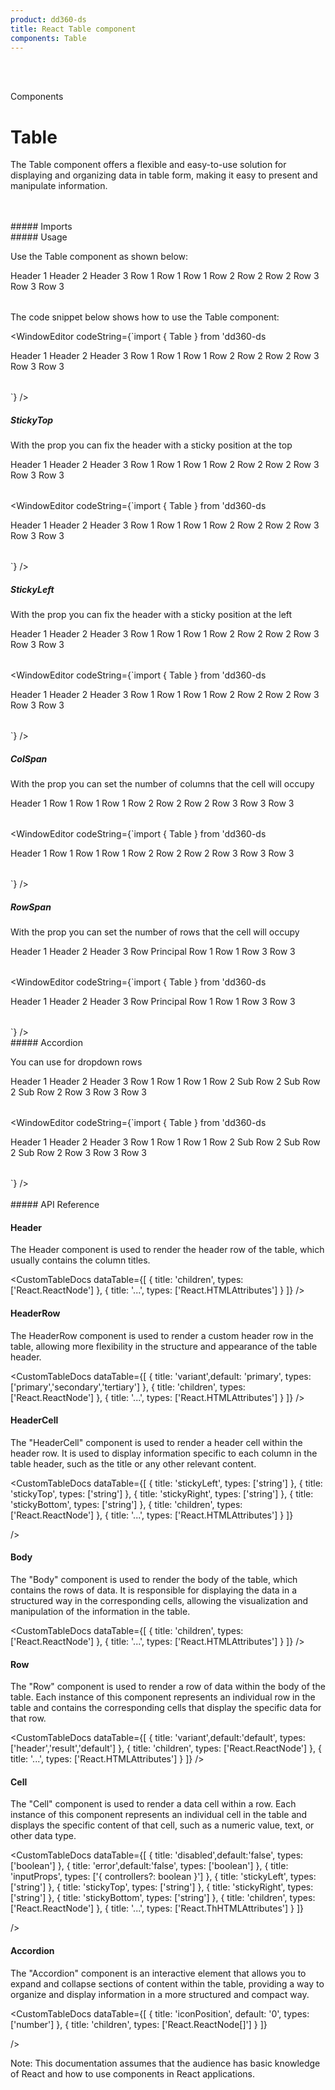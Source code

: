 ```yaml
---
product: dd360-ds
title: React Table component
components: Table
---
```


<br id='top' />
<br />

<Label>Components</Label>

# <span name="floating-nav">Table</span>

The Table component offers a flexible and easy-to-use solution for displaying and organizing data in table form, making it easy to present and manipulate information.

<br />
<br />
##### <span name="floating-nav">Imports</span>

<WindowEditor codeString="import { Table } from 'dd360-ds'" />

<br />
##### <span name="floating-nav">Usage</span>

Use the Table component as shown below:

<ContainerComponentDoc className="gap-y-2">
    <Table className="w-96">
        <Table.Header>
          <Table.HeaderRow>
            <Table.HeaderCell>Header 1</Table.HeaderCell>
            <Table.HeaderCell>Header 2</Table.HeaderCell>
            <Table.HeaderCell>Header 3</Table.HeaderCell>
          </Table.HeaderRow>
        </Table.Header>
        <Table.Body>
          <Table.HeaderRow>
            <Table.Cell>Row 1</Table.Cell>
            <Table.Cell>Row 1</Table.Cell>
            <Table.Cell>Row 1</Table.Cell>
          </Table.HeaderRow>
          <Table.HeaderRow>
            <Table.Cell>Row 2</Table.Cell>
            <Table.Cell>Row 2</Table.Cell>
            <Table.Cell>Row 2</Table.Cell>
          </Table.HeaderRow>
          <Table.HeaderRow>
            <Table.Cell>Row 3</Table.Cell>
            <Table.Cell>Row 3</Table.Cell>
            <Table.Cell>Row 3</Table.Cell>
          </Table.HeaderRow>
        </Table.Body>
      </Table>
</ContainerComponentDoc>

The code snippet below shows how to use the Table component:

<WindowEditor
    codeString={`import { Table } from 'dd360-ds
  
<Table className="w-96">
    <Table.Header>
      <Table.HeaderRow>
        <Table.HeaderCell>Header 1</Table.HeaderCell>
        <Table.HeaderCell>Header 2</Table.HeaderCell>
        <Table.HeaderCell>Header 3</Table.HeaderCell>
      </Table.HeaderRow>
    </Table.Header>
    <Table.Body>
      <Table.HeaderRow>
        <Table.Cell>Row 1</Table.Cell>
        <Table.Cell>Row 1</Table.Cell>
        <Table.Cell>Row 1</Table.Cell>
      </Table.HeaderRow>
      <Table.HeaderRow>
        <Table.Cell>Row 2</Table.Cell>
        <Table.Cell>Row 2</Table.Cell>
        <Table.Cell>Row 2</Table.Cell>
      </Table.HeaderRow>
      <Table.HeaderRow>
        <Table.Cell>Row 3</Table.Cell>
        <Table.Cell>Row 3</Table.Cell>
        <Table.Cell>Row 3</Table.Cell>
      </Table.HeaderRow>
    </Table.Body>
</Table>
    `}
/>

<br />

##### <span name="floating-nav">StickyTop</span>

With the prop <Tag text='stickyTop' /> you can fix the header with a sticky position at the top

<ContainerComponentDoc className="gap-y-2">
   <Table className="h-24 w-96">
    <Table.Header>
      <Table.HeaderRow>
        <Table.HeaderCell stickyTop="0px">Header 1</Table.HeaderCell>
        <Table.HeaderCell stickyTop="0px">Header 2</Table.HeaderCell>
        <Table.HeaderCell stickyTop="0px">Header 3</Table.HeaderCell>
      </Table.HeaderRow>
    </Table.Header>
    <Table.Body>
      <Table.Row>
        <Table.Cell>Row 1</Table.Cell>
        <Table.Cell>Row 1</Table.Cell>
        <Table.Cell>Row 1</Table.Cell>
      </Table.Row>
      <Table.Row>
        <Table.Cell>Row 2</Table.Cell>
        <Table.Cell>Row 2</Table.Cell>
        <Table.Cell>Row 2</Table.Cell>
      </Table.Row>
      <Table.Row>
        <Table.Cell>Row 3</Table.Cell>
        <Table.Cell>Row 3</Table.Cell>
        <Table.Cell>Row 3</Table.Cell>
      </Table.Row>
    </Table.Body>
</Table>
</ContainerComponentDoc>


<WindowEditor
    codeString={`import { Table } from 'dd360-ds
  
<Table className="w-96">
    <Table.Header>
      <Table.HeaderRow>
        <Table.HeaderCell stickyTop="0px">Header 1</Table.HeaderCell>
        <Table.HeaderCell stickyTop="0px">Header 2</Table.HeaderCell>
        <Table.HeaderCell stickyTop="0px">Header 3</Table.HeaderCell>
      </Table.HeaderRow>
    </Table.Header>
    <Table.Body>
      <Table.Row>
        <Table.Cell>Row 1</Table.Cell>
        <Table.Cell>Row 1</Table.Cell>
        <Table.Cell>Row 1</Table.Cell>
      </Table.Row>
      <Table.Row>
        <Table.Cell>Row 2</Table.Cell>
        <Table.Cell>Row 2</Table.Cell>
        <Table.Cell>Row 2</Table.Cell>
      </Table.Row>
      <Table.Row>
        <Table.Cell>Row 3</Table.Cell>
        <Table.Cell>Row 3</Table.Cell>
        <Table.Cell>Row 3</Table.Cell>
      </Table.Row>
    </Table.Body>
</Table>
    `}
/>


<br />

##### <span name="floating-nav">StickyLeft</span>

With the prop <Tag text='stickyLeft' /> you can fix the header with a sticky position at the left

<ContainerComponentDoc className="gap-y-2">
   <Table className="w-52">
    <Table.Header>
      <Table.HeaderRow>
        <Table.HeaderCell style={{minWidth:"100px"}} stickyLeft="0px">Header 1</Table.HeaderCell>
        <Table.HeaderCell style={{minWidth:"100px"}}>Header 2</Table.HeaderCell>
        <Table.HeaderCell style={{minWidth:"100px"}}>Header 3</Table.HeaderCell>
      </Table.HeaderRow>
    </Table.Header>
    <Table.Body>
      <Table.Row>
        <Table.Cell stickyLeft="0px">Row 1</Table.Cell>
        <Table.Cell>Row 1</Table.Cell>
        <Table.Cell>Row 1</Table.Cell>
      </Table.Row>
      <Table.Row>
        <Table.Cell stickyLeft="0px">Row 2</Table.Cell>
        <Table.Cell>Row 2</Table.Cell>
        <Table.Cell>Row 2</Table.Cell>
      </Table.Row>
      <Table.Row>
        <Table.Cell stickyLeft="0px">Row 3</Table.Cell>
        <Table.Cell>Row 3</Table.Cell>
        <Table.Cell>Row 3</Table.Cell>
      </Table.Row>
    </Table.Body>
</Table>
</ContainerComponentDoc>


<WindowEditor
    codeString={`import { Table } from 'dd360-ds
  
 <Table className="w-52">
    <Table.Header>
      <Table.HeaderRow>
        <Table.HeaderCell stickyLeft="0px">Header 1</Table.HeaderCell>
        <Table.HeaderCell>Header 2</Table.HeaderCell>
        <Table.HeaderCell>Header 3</Table.HeaderCell>
      </Table.HeaderRow>
    </Table.Header>
    <Table.Body>
      <Table.Row>
        <Table.Cell stickyLeft="0px">Row 1</Table.Cell>
        <Table.Cell>Row 1</Table.Cell>
        <Table.Cell>Row 1</Table.Cell>
      </Table.Row>
      <Table.Row>
        <Table.Cell stickyLeft="0px">Row 2</Table.Cell>
        <Table.Cell>Row 2</Table.Cell>
        <Table.Cell>Row 2</Table.Cell>
      </Table.Row>
      <Table.Row>
        <Table.Cell stickyLeft="0px">Row 3</Table.Cell>
        <Table.Cell>Row 3</Table.Cell>
        <Table.Cell>Row 3</Table.Cell>
      </Table.Row>
    </Table.Body>
</Table>
    `}
/>


<br />

##### <span name="floating-nav">ColSpan</span>

With the prop <Tag text='colSpan' /> you can set the number of columns that the cell will occupy

<ContainerComponentDoc className="gap-y-2">
   <Table className="w-52">
    <Table.Header>
      <Table.HeaderRow>
        <Table.HeaderCell colSpan={3}>Header 1</Table.HeaderCell>
      </Table.HeaderRow>
    </Table.Header>
    <Table.Body>
      <Table.Row>
        <Table.Cell>Row 1</Table.Cell>
        <Table.Cell>Row 1</Table.Cell>
        <Table.Cell>Row 1</Table.Cell>
      </Table.Row>
      <Table.Row>
        <Table.Cell>Row 2</Table.Cell>
        <Table.Cell>Row 2</Table.Cell>
        <Table.Cell>Row 2</Table.Cell>
      </Table.Row>
      <Table.Row>
        <Table.Cell>Row 3</Table.Cell>
        <Table.Cell>Row 3</Table.Cell>
        <Table.Cell>Row 3</Table.Cell>
      </Table.Row>
    </Table.Body>
</Table>
</ContainerComponentDoc>


<WindowEditor
    codeString={`import { Table } from 'dd360-ds
  
  <Table className="w-52">
    <Table.Header>
      <Table.HeaderRow>
        <Table.HeaderCell colSpan={3}>Header 1</Table.HeaderCell>
      </Table.HeaderRow>
    </Table.Header>
    <Table.Body>
      <Table.Row>
        <Table.Cell>Row 1</Table.Cell>
        <Table.Cell>Row 1</Table.Cell>
        <Table.Cell>Row 1</Table.Cell>
      </Table.Row>
      <Table.Row>
        <Table.Cell>Row 2</Table.Cell>
        <Table.Cell>Row 2</Table.Cell>
        <Table.Cell>Row 2</Table.Cell>
      </Table.Row>
      <Table.Row>
        <Table.Cell>Row 3</Table.Cell>
        <Table.Cell>Row 3</Table.Cell>
        <Table.Cell>Row 3</Table.Cell>
      </Table.Row>
    </Table.Body>
</Table>
    `}
/>


<br />

##### <span name="floating-nav">RowSpan</span>

With the prop <Tag text='rowSpan' /> you can set the number of rows that the cell will occupy

<ContainerComponentDoc className="gap-y-2">
   <Table className="w-96">
    <Table.Header>
      <Table.HeaderRow>
    <Table.HeaderCell >Header 1</Table.HeaderCell>
        <Table.HeaderCell>Header 2</Table.HeaderCell>
        <Table.HeaderCell>Header 3</Table.HeaderCell>
      </Table.HeaderRow>
    </Table.Header>
    <Table.Body>
      <Table.Row>
        <Table.Cell rowSpan={2}>Row Principal</Table.Cell>
         <Table.Cell>Row 1</Table.Cell>
          <Table.Cell>Row 1</Table.Cell>
    </Table.Row>
      <Table.Row>
        <Table.Cell>Row 3</Table.Cell>
        <Table.Cell>Row 3</Table.Cell>
      </Table.Row>
    </Table.Body>
</Table>
</ContainerComponentDoc>


<WindowEditor
    codeString={`import { Table } from 'dd360-ds
  
 <Table className="w-96">
    <Table.Header>
    <Table.HeaderCell >Header 1</Table.HeaderCell>
      <Table.HeaderRow>
        <Table.HeaderCell>Header 2</Table.HeaderCell>
        <Table.HeaderCell>Header 3</Table.HeaderCell>
      </Table.HeaderRow>
    </Table.Header>
    <Table.Body>
      <Table.Row>
        <Table.Cell rowSpan={2}>Row Principal</Table.Cell>
         <Table.Cell>Row 1</Table.Cell>
          <Table.Cell>Row 1</Table.Cell>
    </Table.Row>
      <Table.Row>
        <Table.Cell>Row 3</Table.Cell>
        <Table.Cell>Row 3</Table.Cell>
      </Table.Row>
    </Table.Body>
</Table>
    `}
/>


<br />
##### <span name="floating-nav">Accordion</span>

You can use <Tag text='Table.Accordion' /> for dropdown rows

<ContainerComponentDoc className="gap-y-2">
    <Table className="w-96">
        <Table.Header>
          <Table.HeaderRow>
            <Table.HeaderCell>Header 1</Table.HeaderCell>
            <Table.HeaderCell>Header 2</Table.HeaderCell>
            <Table.HeaderCell>Header 3</Table.HeaderCell>
          </Table.HeaderRow>
        </Table.Header>
        <Table.Body>
          <Table.Row>
            <Table.Cell>Row 1</Table.Cell>
            <Table.Cell>Row 1</Table.Cell>
            <Table.Cell>Row 1</Table.Cell>
          </Table.Row>
            <Table.Accordion>
             <Table.Row>
            <Table.Cell>Row 2</Table.Cell>
            <Table.Cell></Table.Cell>
            <Table.Cell></Table.Cell>
          </Table.Row>
          <Table.Row>
            <Table.Cell>Sub Row 2</Table.Cell>
            <Table.Cell>Sub Row 2</Table.Cell>
            <Table.Cell>Sub Row 2</Table.Cell>
          </Table.Row>
            </Table.Accordion>
          <Table.Row>
            <Table.Cell>Row 3</Table.Cell>
            <Table.Cell>Row 3</Table.Cell>
            <Table.Cell>Row 3</Table.Cell>
          </Table.Row>
        </Table.Body>
      </Table>
</ContainerComponentDoc>


<WindowEditor
    codeString={`import { Table } from 'dd360-ds
  
  <Table className="w-96">
        <Table.Header>
          <Table.HeaderRow>
            <Table.HeaderCell>Header 1</Table.HeaderCell>
            <Table.HeaderCell>Header 2</Table.HeaderCell>
            <Table.HeaderCell>Header 3</Table.HeaderCell>
          </Table.HeaderRow>
        </Table.Header>
        <Table.Body>
          <Table.Row>
            <Table.Cell>Row 1</Table.Cell>
            <Table.Cell>Row 1</Table.Cell>
            <Table.Cell>Row 1</Table.Cell>
          </Table.Row>
            <Table.Accordion>
             <Table.Row>
            <Table.Cell>Row 2</Table.Cell>
            <Table.Cell></Table.Cell>
            <Table.Cell></Table.Cell>
          </Table.Row>
          <Table.Row>
            <Table.Cell>Sub Row 2</Table.Cell>
            <Table.Cell>Sub Row 2</Table.Cell>
            <Table.Cell>Sub Row 2</Table.Cell>
          </Table.Row>
            </Table.Accordion>
          <Table.Row>
            <Table.Cell>Row 3</Table.Cell>
            <Table.Cell>Row 3</Table.Cell>
            <Table.Cell>Row 3</Table.Cell>
          </Table.Row>
        </Table.Body>
      </Table>
    `}
/>


<br />
<br />
##### <span name="floating-nav">API Reference</span>

#### <span>Header</span>

The Header component is used to render the header row of the table, which usually contains the column titles.

<CustomTableDocs
    dataTable={[
        { title: 'children', types: ['React.ReactNode'] },
        { title: '...', types: ['React.HTMLAttributes<HTMLTableSectionElement>'] }
    ]}
/>

#### <span>HeaderRow</span>
The HeaderRow component is used to render a custom header row in the table, allowing more flexibility in the structure and appearance of the table header.

<CustomTableDocs
    dataTable={[
        { title: 'variant',default: 'primary', types: ['primary','secondary','tertiary'] },
        { title: 'children', types:  ['React.ReactNode'] },
        { title: '...', types: ['React.HTMLAttributes<HTMLTableRowElement>'] }
    ]}
/>

#### <span>HeaderCell</span>
The "HeaderCell" component is used to render a header cell within the header row. It is used to display information specific to each column in the table header, such as the title or any other relevant content.

<CustomTableDocs
    dataTable={[
		  { title: 'stickyLeft', types: ['string'] },
      { title: 'stickyTop', types: ['string'] },
			{ title: 'stickyRight', types: ['string'] },
			{ title: 'stickyBottom', types: ['string'] },
      { title: 'children', types: ['React.ReactNode'] },
      { title: '...', types: ['React.HTMLAttributes<HTMLTableHeaderCellElement>'] }
    ]}

/>

#### <span>Body</span>

The "Body" component is used to render the body of the table, which contains the rows of data. It is responsible for displaying the data in a structured way in the corresponding cells, allowing the visualization and manipulation of the information in the table.

<CustomTableDocs
    dataTable={[
        { title: 'children', types: ['React.ReactNode'] },
        { title: '...', types: ['React.HTMLAttributes<HTMLTableSectionElement>'] }
    ]}
/>


#### <span>Row</span>

The "Row" component is used to render a row of data within the body of the table. Each instance of this component represents an individual row in the table and contains the corresponding cells that display the specific data for that row.

<CustomTableDocs
    dataTable={[
		  { title: 'variant',default:'default', types: ['header','result','default'] },
      { title: 'children', types: ['React.ReactNode'] },
	    { title: '...', types: ['React.HTMLAttributes<HTMLTableRowElement>'] }
    ]}
/>

#### <span>Cell</span>

The "Cell" component is used to render a data cell within a row. Each instance of this component represents an individual cell in the table and displays the specific content of that cell, such as a numeric value, text, or other data type.

<CustomTableDocs
    dataTable={[
     { title: 'disabled',default:'false', types: ['boolean'] },
     { title: 'error',default:'false', types: ['boolean'] },
		 { title: 'inputProps', types: ['{ controllers?: boolean }'] },
     { title: 'stickyLeft', types: ['string'] },
     { title: 'stickyTop', types: ['string'] },
		 { title: 'stickyRight', types: ['string'] },
		 { title: 'stickyBottom', types: ['string'] },
     { title: 'children', types: ['React.ReactNode'] },
     { title: '...', types: ['React.ThHTMLAttributes<HTMLTableCellElement>'] }
    ]}

/>

#### <span>Accordion</span>

The "Accordion" component is an interactive element that allows you to expand and collapse sections of content within the table, providing a way to organize and display information in a more structured and compact way.

<CustomTableDocs
    dataTable={[
        { title: 'iconPosition', default: '0', types: ['number'] },
    		{ title: 'children', types: ['React.ReactNode[]'] }
    ]}

/>

Note: This documentation assumes that the audience has basic knowledge of React and how to use components in React applications.

<BackAndForwardController />
